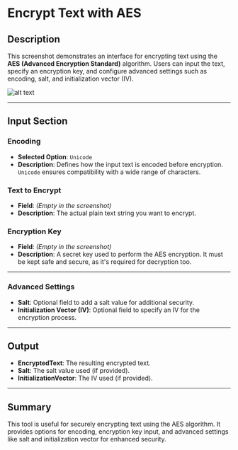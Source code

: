 # Encrypt Text with AES

## Description

This screenshot demonstrates an interface for encrypting text using the **AES (Advanced Encryption Standard)** algorithm. Users can input the text, specify an encryption key, and configure advanced settings such as encoding, salt, and initialization vector (IV).

![alt text](../../../assets/cryptography/encrypt-text-with-aes.png)

---

## Input Section

### Encoding
- **Selected Option**: `Unicode`
- **Description**: Defines how the input text is encoded before encryption. `Unicode` ensures compatibility with a wide range of characters.

### Text to Encrypt
- **Field**: *(Empty in the screenshot)*
- **Description**: The actual plain text string you want to encrypt.

### Encryption Key
- **Field**: *(Empty in the screenshot)*
- **Description**: A secret key used to perform the AES encryption. It must be kept safe and secure, as it's required for decryption too.

---


### Advanced Settings

- **Salt**: Optional field to add a salt value for additional security.
- **Initialization Vector (IV)**: Optional field to specify an IV for the encryption process.

---

## Output

- **EncryptedText**: The resulting encrypted text.
- **Salt**: The salt value used (if provided).
- **InitializationVector**: The IV used (if provided).

---

## Summary

This tool is useful for securely encrypting text using the AES algorithm. It provides options for encoding, encryption key input, and advanced settings like salt and initialization vector for enhanced security.